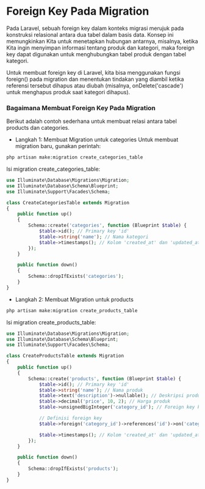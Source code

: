 # Foreign Key Pada Migration
Pada Laravel, sebuah foreign key dalam konteks migrasi merujuk pada konstruksi relasional antara dua tabel dalam basis data. Konsep ini memungkinkan Kita untuk menetapkan hubungan antarnya, misalnya, ketika Kita ingin menyimpan informasi tentang produk dan kategori, maka foreign key dapat digunakan untuk menghubungkan tabel produk dengan tabel kategori.

Untuk membuat foreign key di Laravel, kita bisa menggunakan fungsi foreign() pada migration dan menentukan tindakan yang diambil ketika referensi tersebut dihapus atau diubah (misalnya, onDelete('cascade') untuk menghapus produk saat kategori dihapus).

### Bagaimana Membuat Foreign Key Pada Migration
Berikut adalah contoh sederhana untuk membuat relasi antara tabel products dan categories.

- Langkah 1: Membuat Migration untuk categories
Untuk membuat migration baru, gunakan perintah:

```php
php artisan make:migration create_categories_table
```

Isi migration create_categories_table:

```php
use Illuminate\Database\Migrations\Migration;
use Illuminate\Database\Schema\Blueprint;
use Illuminate\Support\Facades\Schema;

class CreateCategoriesTable extends Migration
{
    public function up()
    {
        Schema::create('categories', function (Blueprint $table) {
            $table->id(); // Primary key 'id'
            $table->string('name'); // Nama kategori
            $table->timestamps(); // Kolom 'created_at' dan 'updated_at'
        });
    }

    public function down()
    {
        Schema::dropIfExists('categories');
    }
}
```
- Langkah 2: Membuat Migration untuk products
```bash
php artisan make:migration create_products_table
```

Isi migration create_products_table:

```php
use Illuminate\Database\Migrations\Migration;
use Illuminate\Database\Schema\Blueprint;
use Illuminate\Support\Facades\Schema;

class CreateProductsTable extends Migration
{
    public function up()
    {
        Schema::create('products', function (Blueprint $table) {
            $table->id(); // Primary key 'id'
            $table->string('name'); // Nama produk
            $table->text('description')->nullable(); // Deskripsi produk, bisa null
            $table->decimal('price', 10, 2); // Harga produk
            $table->unsignedBigInteger('category_id'); // Foreign key ke 'categories'

            // Definisi foreign key
            $table->foreign('category_id')->references('id')->on('categories')->onDelete('cascade');

            $table->timestamps(); // Kolom 'created_at' dan 'updated_at'
        });
    }

    public function down()
    {
        Schema::dropIfExists('products');
    }
}
```